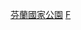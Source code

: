 {{Navbox
|name = 芬兰国家公园
|title = {{le|芬兰国家公园列表|National parks of Finland}}
|state = {{{state|autocollapse}}}
| listclass = hlist
| titlestyle = background:#abdb75;
| groupstyle = background:#bbeb85;
| belowstyle = background:#bbeb85;

|list1 = 
* [[群岛海国家公园|群岛海]]
* [[波的尼亚海湾国家公园|波的尼亚海湾]]
* [[博滕海国家公园|博滕海]]
* [[东芬兰湾国家公园|东芬兰湾]]
* [[埃克奈斯群岛国家公园|埃克奈斯群岛]]
* [[赫尔韦蒂湖国家公园|赫尔韦蒂湖]]
* [[希登波尔蒂国家公园|希登波尔蒂]]
* [[霍萨国家公园|霍萨]]
* [[伊索湖国家公园|伊索湖]]
* [[考哈内瓦-波赫扬康阿斯国家公园|考哈内瓦-波赫扬康阿斯]]
* [[科利国家公园|科利]]
* [[科洛韦西国家公园|科洛韦西]]
* [[库尔延拉赫卡国家公园|库尔延拉赫卡]]
* [[劳汉沃里国家公园|劳汉沃里]]
* [[雷翁麦基国家公园|雷翁麦基]]
* [[莱门河国家公园|莱门河]]
* [[列斯湖国家公园|列斯湖]]
* [[林南萨里国家公园|林南萨里]]
* [[努克西奥国家公园|努克西奥]]
* [[奥兰卡国家公园|奥兰卡]]
* [[派延奈国家公园|派延奈]]
* [[帕拉斯-于莱斯山国家公园|帕拉斯-于莱斯山]]
* [[帕特温索国家公园|帕特温索]]
* [[佩特克尔湖国家公园|佩特克尔湖]]
* [[普里湖和大沼泽国家公园|普里湖和大沼泽]]
* [[皮海-海基国家公园|皮海-海基]]
* [[皮海-洛斯托国家公园|皮海-洛斯托]]
* [[雷波韦西国家公园|雷波韦西]]
* [[里西山国家公园|里西山]]
* [[罗库阿国家公园|罗库阿]]
* [[萨拉马湖国家公园|萨拉马湖]]
* [[萨拉国家公园|萨拉]]
* [[塞伊采米宁国家公园|塞伊采米宁]]
* [[锡蓬科尔皮国家公园|锡蓬科尔皮]]
* [[南孔内韦西国家公园|南孔内韦西]]
* [[叙厄泰国家公园|叙厄泰]]
* [[特伊约国家公园|特伊约]]
* [[蒂利卡湖國家公園|蒂利卡湖]]
* [[托龙苏奥国家公园|托龙苏奥]]
* [[烏爾霍·吉科寧國家公園|乌尔霍·吉科宁]]
* [[瓦尔克穆萨国家公园|瓦尔克穆萨]]
}}
<includeonly>[[Category:芬蘭國家公園|芬蘭國家公園]]</includeonly>
<noinclude>
{{collapsible option}}
[[Category:芬蘭模板|{{PAGENAME}}]]
[[Category:国家公园模板|F]]
</noinclude>